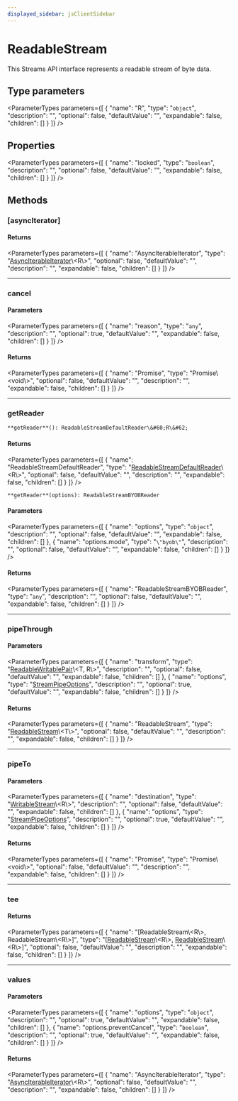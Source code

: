 ```yaml
---
displayed_sidebar: jsClientSidebar
---
```



# ReadableStream

This Streams API interface represents a readable stream of byte data.

## Type parameters

<ParameterTypes parameters={[
  {
    "name": "R",
    "type": "`object`",
    "description": "",
    "optional": false,
    "defaultValue": "",
    "expandable": false,
    "children": []
  }
]} />

## Properties

<ParameterTypes parameters={[
  {
    "name": "locked",
    "type": "`boolean`",
    "description": "",
    "optional": false,
    "defaultValue": "",
    "expandable": false,
    "children": []
  }
]} />

## Methods

### [asyncIterator]

#### Returns

<ParameterTypes parameters={[
  {
    "name": "AsyncIterableIterator",
    "type": "[AsyncIterableIterator](internal.AsyncIterableIterator.mdx)\\&#60;R\\&#62;",
    "optional": false,
    "defaultValue": "",
    "description": "",
    "expandable": false,
    "children": []
  }
]} />

___

### cancel

#### Parameters

<ParameterTypes parameters={[
  {
    "name": "reason",
    "type": "`any`",
    "description": "",
    "optional": true,
    "defaultValue": "",
    "expandable": false,
    "children": []
  }
]} />

#### Returns

<ParameterTypes parameters={[
  {
    "name": "Promise",
    "type": "Promise\\&#60;void\\&#62;",
    "optional": false,
    "defaultValue": "",
    "description": "",
    "expandable": false,
    "children": []
  }
]} />

___

### getReader

`**getReader**(): ReadableStreamDefaultReader\&#60;R\&#62;`

#### Returns

<ParameterTypes parameters={[
  {
    "name": "ReadableStreamDefaultReader",
    "type": "[ReadableStreamDefaultReader](../../modules/internal.mdx#readablestreamdefaultreader-1)\\&#60;R\\&#62;",
    "optional": false,
    "defaultValue": "",
    "description": "",
    "expandable": false,
    "children": []
  }
]} />

`**getReader**(options): ReadableStreamBYOBReader`

#### Parameters

<ParameterTypes parameters={[
  {
    "name": "options",
    "type": "`object`",
    "description": "",
    "optional": false,
    "defaultValue": "",
    "expandable": false,
    "children": []
  },
  {
    "name": "options.mode",
    "type": "``\"byob\"``",
    "description": "",
    "optional": false,
    "defaultValue": "",
    "expandable": false,
    "children": []
  }
]} />

#### Returns

<ParameterTypes parameters={[
  {
    "name": "ReadableStreamBYOBReader",
    "type": "`any`",
    "description": "",
    "optional": false,
    "defaultValue": "",
    "expandable": false,
    "children": []
  }
]} />

___

### pipeThrough

#### Parameters

<ParameterTypes parameters={[
  {
    "name": "transform",
    "type": "[ReadableWritablePair](internal.ReadableWritablePair-1.mdx)\\&#60;T, R\\&#62;",
    "description": "",
    "optional": false,
    "defaultValue": "",
    "expandable": false,
    "children": []
  },
  {
    "name": "options",
    "type": "[StreamPipeOptions](internal.StreamPipeOptions-1.mdx)",
    "description": "",
    "optional": true,
    "defaultValue": "",
    "expandable": false,
    "children": []
  }
]} />

#### Returns

<ParameterTypes parameters={[
  {
    "name": "ReadableStream",
    "type": "[ReadableStream](../../modules/internal.mdx#readablestream-1)\\&#60;T\\&#62;",
    "optional": false,
    "defaultValue": "",
    "description": "",
    "expandable": false,
    "children": []
  }
]} />

___

### pipeTo

#### Parameters

<ParameterTypes parameters={[
  {
    "name": "destination",
    "type": "[WritableStream](../../modules/internal.mdx#writablestream-1)\\&#60;R\\&#62;",
    "description": "",
    "optional": false,
    "defaultValue": "",
    "expandable": false,
    "children": []
  },
  {
    "name": "options",
    "type": "[StreamPipeOptions](internal.StreamPipeOptions-1.mdx)",
    "description": "",
    "optional": true,
    "defaultValue": "",
    "expandable": false,
    "children": []
  }
]} />

#### Returns

<ParameterTypes parameters={[
  {
    "name": "Promise",
    "type": "Promise\\&#60;void\\&#62;",
    "optional": false,
    "defaultValue": "",
    "description": "",
    "expandable": false,
    "children": []
  }
]} />

___

### tee

#### Returns

<ParameterTypes parameters={[
  {
    "name": "[ReadableStream\\&#60;R\\&#62;, ReadableStream\\&#60;R\\&#62;]",
    "type": "[[ReadableStream](../../modules/internal.mdx#readablestream-1)\\&#60;R\\&#62;, [ReadableStream](../../modules/internal.mdx#readablestream-1)\\&#60;R\\&#62;]",
    "optional": false,
    "defaultValue": "",
    "description": "",
    "expandable": false,
    "children": []
  }
]} />

___

### values

#### Parameters

<ParameterTypes parameters={[
  {
    "name": "options",
    "type": "`object`",
    "description": "",
    "optional": true,
    "defaultValue": "",
    "expandable": false,
    "children": []
  },
  {
    "name": "options.preventCancel",
    "type": "`boolean`",
    "description": "",
    "optional": true,
    "defaultValue": "",
    "expandable": false,
    "children": []
  }
]} />

#### Returns

<ParameterTypes parameters={[
  {
    "name": "AsyncIterableIterator",
    "type": "[AsyncIterableIterator](internal.AsyncIterableIterator.mdx)\\&#60;R\\&#62;",
    "optional": false,
    "defaultValue": "",
    "description": "",
    "expandable": false,
    "children": []
  }
]} />
